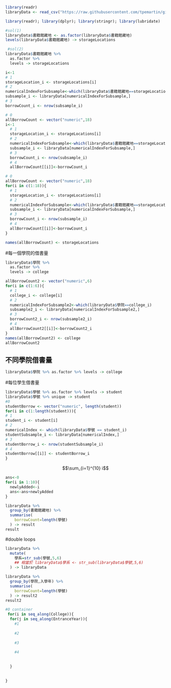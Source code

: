 
```r
library(readr)
libraryData <- read_csv("https://raw.githubusercontent.com/tpemartin/github-data/master/library100_102.csv")
```

```r
library(readr); library(dplyr); library(stringr); library(lubridate)
```

```r
#sol(1)
libraryData$書籍館藏地 <- as.factor(libraryData$書籍館藏地)
levels(libraryData$書籍館藏地) -> storageLocations
```

```r
 #sol(2)
libraryData$書籍館藏地 %>% 
  as.factor %>% 
  levels -> storageLocations
```

```r
i<-1
# 1
storageLocation_i <- storageLocations[i] 
# 2
numericalIndexForSubsample<-which(libraryData$書籍館藏地==storageLocation_i)
subsample_i <- libraryData[numericalIndexForSubsample,]
# 3
borrowCount_i <- nrow(subsample_i)
```

```r
# 0
allBorrowCount <- vector("numeric",18)
i<-1
  # 1
  storageLocation_i <- storageLocations[i] 
  # 2
  numericalIndexForSubsample<-which(libraryData$書籍館藏地==storageLocation_i)
  subsample_i <- libraryData[numericalIndexForSubsample,]
  # 3
  borrowCount_i <- nrow(subsample_i)
  # 4
  allBorrowCount[[i]]<-borrowCount_i
```

```r
# 0
allBorrowCount <- vector("numeric",18)
for(i in c(1:18)){
  # 1
  storageLocation_i <- storageLocations[i] 
  # 2
  numericalIndexForSubsample<-which(libraryData$書籍館藏地==storageLocation_i)
  subsample_i <- libraryData[numericalIndexForSubsample,]
  # 3
  borrowCount_i <- nrow(subsample_i)
  # 4
  allBorrowCount[[i]]<-borrowCount_i  
}
```

```r
names(allBorrowCount) <- storageLocations 
```

#每一個學院的借書量
```r

libraryData$學院 %>%
  as.factor %>%
  levels -> college
```

```r
allBorrowCount2 <- vector("numeric",6)
for(i in c(1:6)){
  # 1
  college_i <- college[i] 
  # 2
  numericalIndexForSubsample2<-which(libraryData$學院==college_i)
  subsample2_i <- libraryData[numericalIndexForSubsample2,]
  # 3
  borrowCount2_i <- nrow(subsample2_i)
  # 4
  allBorrowCount2[[i]]<-borrowCount2_i  
}
names(allBorrowCount2) <- college
allBorrowCount2
```

## 不同學院借書量
```r
libraryData$學院 %>% as.factor %>% levels -> college
```

#每位學生借書量
```r
libraryData$學號 %>% as.factor %>% levels -> student
libraryData$學號 %>% unique -> student
#0
studentBorrow <- vector("numeric", length(student))
for(i in c(1:length(student))){
# 1
student_i <- student[i]
# 2
numericalIndex <- which(libraryData$學號 == student_i)
studentSubsample_i <- libraryData[numericalIndex,]
# 3
studentBorrow_i <- nrow(studentSubsample_i)
# 4
studentBorrow[[i]] <- studentBorrow_i
}
```

$$\sum_{i=1}^{10} i$$

```r
ans<-0
for(i in 1:10){
  newlyAdded<-i
  ans<-ans+newlyAdded
}
```

```r
libraryData %>%
  group_by(書籍館藏地) %>%
  summarise(
    borrowCount=length(學號)
  ) -> result
result
```

#double loops
```r
libraryData %>%
  mutate(
    學系=str_sub(學號,5,6)
    ## 相當於 libraryData$學系 <- str_sub(libraryData$學號,5,6)
  ) -> libraryData
```

```r
libraryData %>%
  group_by(學院,入學年) %>%
  summarise(
    borrowCount=length(學號)
  ) -> result2
result2
```
 
 
```r
#0 container
 for(i in seq_along(College)){
  for(j in seq_along(EntranceYear)){
    #1
    
    #2
    
    #3
    
    #4
    
    
  }
  
  
}
 ```
